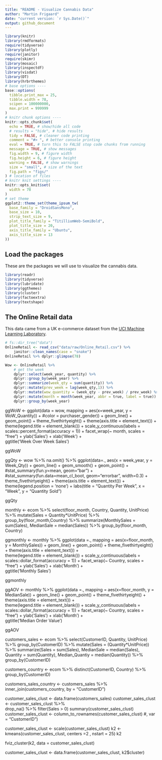 ```yaml
---
title: "README - Visualize Cannabis Data"
author: "Martin Frigaard"
date: "current version: `r Sys.Date()`"
output: github_document
---
```



```r
library(knitr)
library(rmdformats)
require(tidyverse)
library(plotly)
require(janitor)
require(skimr)
library(mosaic)
library(inspectdf)
library(visdat)
library(DT)
library(hrbrthemes)
# base options ----
base::options(
  tibble.print_max = 25,
  tibble.width = 78,
  scipen = 100000000,
  max.print = 999999
)
# knitr chunk options ----
knitr::opts_chunk$set(
  echo = TRUE, # show/hide all code
  # results = "hide", # hide results
  tidy = FALSE, # cleaner code printing
  comment = "#> ", # better console printing
  eval = TRUE, # turn this to FALSE stop code chunks from running
  message = TRUE, # show messages
  fig.width = 9, # figure width
  fig.height = 6, # figure height
  warning = FALSE, # show warnings
  size = "small", # size of the text
  fig.path = "figs/"
) # location of files
# knitr knit settings ----
knitr::opts_knit$set(
  width = 78
)
# set theme
ggplot2::theme_set(theme_ipsum_tw(
  base_family = "DroidSansMono",
  base_size = 10,
  strip_text_size = 9,
  plot_title_family = "TitilliumWeb-SemiBold",
  plot_title_size = 20,
  axis_title_family = "Ubuntu",
  axis_title_size = 13
))
```

## Load the packages

These are the packages we will use to visualize the cannabis data. 

```r
library(readr)
library(tidyverse)
library(lubridate)
library(ggthemes)
library(cluster)
library(factoextra)
library(textshape)
```

## The Online Retail data 

This data came from a UK e-commerce dataset from the [UCI Machine Learning Laboratory](https://archive.ics.uci.edu/ml/datasets/online+retail). 

```r
# fs::dir_tree("data")
OnlineRetail <- read_csv("data/raw/Online_Retail.csv") %>% 
    janitor::clean_names(case = "snake")
OnlineRetail %>% dplyr::glimpse(78)
```



```r
Wow <- OnlineRetail %>% 
    # get the week
    dplyr::select(week_year, quantity) %>%
    dplyr::group_by(week_year) %>%
    dplyr::summarize(week_qty = sum(quantity)) %>%
    dplyr::mutate(prev_week = lag(week_qty,1)) %>%
    dplyr::mutate(wow_quantity = (week_qty - prev_week) / prev_week) %>%
    dplyr::mutate(month = month(week_year, abbr = true, label = true)) %>%
    dplyr::group_by(week_year)
```






ggWoW <- ggplot(data = wow, 
                        mapping = aes(x=week_year, 
                                      y = WoW_Quantity)) +
                                      #color = purchaser_gender)) +
    geom_line() +
    geom_point() +
    theme_fivethirtyeight() +
    theme(axis.title = element_text()) +   
    theme(legend.title = element_blank()) +
    scale_y_continuous(labels = scales::percent_format(accuracy = 1)) +
    facet_wrap(~ month, scales = "free") + 
    ylab('Sales') +
    xlab('Week') +    
    ggtitle('Week Over Week Sales') 

ggWoW 
       

ggQty <- wow %>%
    na.omit() %>%
    ggplot(data=., aes(x = week_year, y = Week_Qty)) + 
    geom_line() +
    geom_smooth() +
    geom_point() +
    #stat_summary(fun.y=mean, geom="bar") + 
    #stat_summary(fun.data=mean_cl_boot, geom="errorbar", width=0.3) +
    theme_fivethirtyeight() +
    theme(axis.title = element_text()) + 
    theme(legend.position = 'none') +
    labs(title = "Quantity Per Week",
         x = "Week", y = "Quantity Sold")


ggQty  


monthly <- ecom %>% 
    select(floor_month, Country, Quantity, UnitPrice) %>%
    mutate(Sales = Quantity*UnitPrice) %>%
    group_by(floor_month,Country) %>%
    summarize(MonthlySales = sum(Sales),
              MedianSale = median(Sales)) %>%
    group_by(floor_month, Country)

ggmonthly <- monthly %>%
    ggplot(data =., 
                mapping = aes(x=floor_month, 
                              y = MonthlySales)) +
    geom_line() +
    geom_point() +
    theme_fivethirtyeight() +
    theme(axis.title = element_text()) +   
    theme(legend.title = element_blank()) +
    scale_y_continuous(labels = scales::dollar_format(accuracy = 1)) +
    facet_wrap(~ Country, scales = "free") + 
    ylab('Sales') +
    xlab('Month') +    
    ggtitle('Monthly Sales') 

ggmonthly 


ggAOV <- monthly %>%
    ggplot(data =., 
           mapping = aes(x=floor_month, 
                         y = MedianSale)) +
    geom_line() +
    geom_point() +
    theme_fivethirtyeight() +
    theme(axis.title = element_text()) +   
    theme(legend.title = element_blank()) +
    scale_y_continuous(labels = scales::dollar_format(accuracy = 1)) +
    facet_wrap(~ Country, scales = "free") + 
    ylab('Sales') +
    xlab('Month') +    
    ggtitle('Median Order Value') 

ggAOV 

customers_sales <- ecom %>%
    select(CustomerID, Quantity, UnitPrice) %>%
    group_by(CustomerID) %>%
    mutate(Sales = (Quantity*UnitPrice)) %>%
    summarize(Sales = sum(Sales),
              MedianSale = median(Sales),
              Quantity = sum(Quantity),
              Median_Quantiy = median(Quantity)) %>%
    group_by(CustomerID)

customers_country <- ecom %>%
    distinct(CustomerID, Country) %>%
    group_by(CustomerID)

customers_sales_country <- customers_sales %>%
    inner_join(customers_country, by = "CustomerID")


customer_sales_clust <- data.frame(customers_sales)
customer_sales_clust <- customer_sales_clust %>%   
                        drop_na() %>%
                        filter(Sales > 0)
summary(customer_sales_clust)
customer_sales_clust <- column_to_rownames(customer_sales_clust) #, var = "CustomerID")

customer_sales_clust <- scale(customer_sales_clust)
k2 <- kmeans(customer_sales_clust, centers =2 , nstart = 25)
k2

fviz_cluster(k2, data = customer_sales_clust)

customer_sales_clust <- data.frame(customer_sales_clust, k2$cluster)



